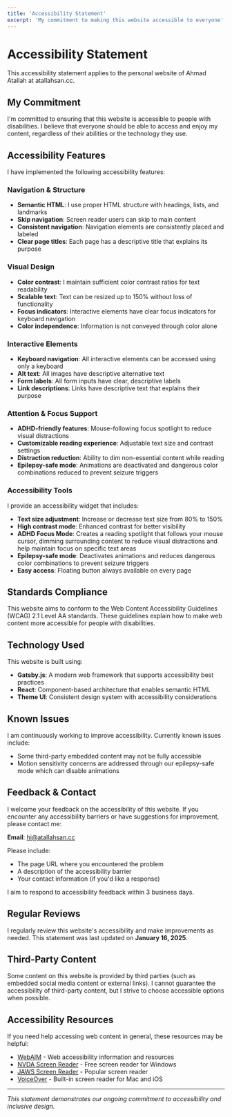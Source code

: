 ```yaml
---
title: 'Accessibility Statement'
excerpt: 'My commitment to making this website accessible to everyone'
---
```




<SEO
  title="Accessibility Statement"
  description="My commitment to making this website accessible to everyone, including people with disabilities"
/>

# Accessibility Statement

This accessibility statement applies to the personal website of Ahmad Atallah at atallahsan.cc.

## My Commitment

I'm committed to ensuring that this website is accessible to people with disabilities. I believe that everyone should be able to access and enjoy my content, regardless of their abilities or the technology they use.

## Accessibility Features

I have implemented the following accessibility features:

### Navigation & Structure

- **Semantic HTML**: I use proper HTML structure with headings, lists, and landmarks
- **Skip navigation**: Screen reader users can skip to main content
- **Consistent navigation**: Navigation elements are consistently placed and labeled
- **Clear page titles**: Each page has a descriptive title that explains its purpose

### Visual Design

- **Color contrast**: I maintain sufficient color contrast ratios for text readability
- **Scalable text**: Text can be resized up to 150% without loss of functionality
- **Focus indicators**: Interactive elements have clear focus indicators for keyboard navigation
- **Color independence**: Information is not conveyed through color alone

### Interactive Elements

- **Keyboard navigation**: All interactive elements can be accessed using only a keyboard
- **Alt text**: All images have descriptive alternative text
- **Form labels**: All form inputs have clear, descriptive labels
- **Link descriptions**: Links have descriptive text that explains their purpose

### Attention & Focus Support

- **ADHD-friendly features**: Mouse-following focus spotlight to reduce visual distractions
- **Customizable reading experience**: Adjustable text size and contrast settings
- **Distraction reduction**: Ability to dim non-essential content while reading
- **Epilepsy-safe mode**: Animations are deactivated and dangerous color combinations reduced to prevent seizure triggers

### Accessibility Tools

I provide an accessibility widget that includes:

- **Text size adjustment**: Increase or decrease text size from 80% to 150%
- **High contrast mode**: Enhanced contrast for better visibility
- **ADHD Focus Mode**: Creates a reading spotlight that follows your mouse cursor, dimming surrounding content to reduce visual distractions and help maintain focus on specific text areas
- **Epilepsy-safe mode**: Deactivates animations and reduces dangerous color combinations to prevent seizure triggers
- **Easy access**: Floating button always available on every page

## Standards Compliance

This website aims to conform to the Web Content Accessibility Guidelines (WCAG) 2.1 Level AA standards. These guidelines explain how to make web content more accessible for people with disabilities.

## Technology Used

This website is built using:

- **Gatsby.js**: A modern web framework that supports accessibility best practices
- **React**: Component-based architecture that enables semantic HTML
- **Theme UI**: Consistent design system with accessibility considerations

## Known Issues

I am continuously working to improve accessibility. Currently known issues include:

- Some third-party embedded content may not be fully accessible
- Motion sensitivity concerns are addressed through our epilepsy-safe mode which can disable animations

## Feedback & Contact

I welcome your feedback on the accessibility of this website. If you encounter any accessibility barriers or have suggestions for improvement, please contact me:

**Email**: [hi@atallahsan.cc](mailto:hi@atallahsan.cc)

Please include:

- The page URL where you encountered the problem
- A description of the accessibility barrier
- Your contact information (if you'd like a response)

I aim to respond to accessibility feedback within 3 business days.

## Regular Reviews

I regularly review this website's accessibility and make improvements as needed. This statement was last updated on **January 16, 2025**.

## Third-Party Content

Some content on this website is provided by third parties (such as embedded social media content or external links). I cannot guarantee the accessibility of third-party content, but I strive to choose accessible options when possible.

## Accessibility Resources

If you need help accessing web content in general, these resources may be helpful:

- [WebAIM](https://webaim.org/) - Web accessibility information and resources
- [NVDA Screen Reader](https://www.nvaccess.org/) - Free screen reader for Windows
- [JAWS Screen Reader](https://www.freedomscientific.com/products/software/jaws/) - Popular screen reader
- [VoiceOver](https://www.apple.com/accessibility/vision/) - Built-in screen reader for Mac and iOS

---

_This statement demonstrates our ongoing commitment to accessibility and inclusive design._
